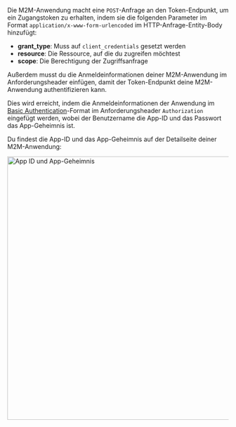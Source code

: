 Die M2M-Anwendung macht eine `POST`-Anfrage an den Token-Endpunkt, um ein Zugangstoken zu erhalten, indem sie die folgenden Parameter im Format `application/x-www-form-urlencoded` im HTTP-Anfrage-Entity-Body hinzufügt:

- **grant_type**: Muss auf `client_credentials` gesetzt werden
- **resource**: Die Ressource, auf die du zugreifen möchtest
- **scope**: Die Berechtigung der Zugriffsanfrage

Außerdem musst du die Anmeldeinformationen deiner M2M-Anwendung im Anforderungsheader einfügen, damit der Token-Endpunkt deine M2M-Anwendung authentifizieren kann.

Dies wird erreicht, indem die Anmeldeinformationen der Anwendung im [Basic Authentication](https://developer.mozilla.org/en-US/docs/Web/HTTP/Headers/Authorization#basic_authentication)-Format im Anforderungsheader `Authorization` eingefügt werden, wobei der Benutzername die App-ID und das Passwort das App-Geheimnis ist.

Du findest die App-ID und das App-Geheimnis auf der Detailseite deiner M2M-Anwendung:

<img alt="App ID und App-Geheimnis" src="/img/assets/app-id-secret.png" width="600px" />
